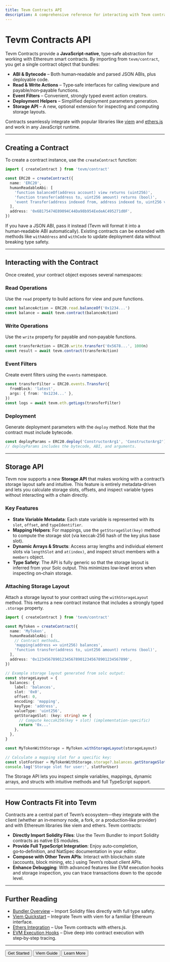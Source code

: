 ```yaml
---
title: Tevm Contracts API
description: A comprehensive reference for interacting with Tevm contracts, including type‑safe read, write, event, deployment, and storage operations.
---
```



# Tevm Contracts API

Tevm Contracts provide a **JavaScript‑native**, type‑safe abstraction for working with Ethereum smart contracts. By importing from `tevm/contract`, you get a single contract object that bundles:

- **ABI & Bytecode** – Both human‑readable and parsed JSON ABIs, plus deployable code.
- **Read & Write Actions** – Type‑safe interfaces for calling view/pure and payable/non‑payable functions.
- **Event Filters** – Convenient, strongly typed event action creators.
- **Deployment Helpers** – Simplified deployment parameters generation.
- **Storage API** – A new, optional extension for inspecting and computing storage layouts.

Contracts seamlessly integrate with popular libraries like [viem](https://viem.sh) and [ethers.js](https://docs.ethers.org) and work in any JavaScript runtime.

---

## Creating a Contract

To create a contract instance, use the `createContract` function:

```ts
import { createContract } from 'tevm/contract'

const ERC20 = createContract({
  name: 'ERC20',
  humanReadableAbi: [
    'function balanceOf(address account) view returns (uint256)',
    'function transfer(address to, uint256 amount) returns (bool)',
    'event Transfer(address indexed from, address indexed to, uint256 value)',
  ],
  address: '0x6B175474E89094C44Da98b954EedeAC495271d0F',
})
```

If you have a JSON ABI, pass it instead (Tevm will format it into a human‑readable ABI automatically). Existing contracts can be extended with methods like `withAddress` and `withCode` to update deployment data without breaking type safety.

---

## Interacting with the Contract

Once created, your contract object exposes several namespaces:

### Read Operations

Use the `read` property to build actions for view and pure functions.

```ts
const balanceAction = ERC20.read.balanceOf('0x1234...')
const balance = await tevm.contract(balanceAction)
```

### Write Operations

Use the `write` property for payable and non‑payable functions.

```ts
const transferAction = ERC20.write.transfer('0x5678...', 1000n)
const result = await tevm.contract(transferAction)
```

### Event Filters

Create event filters using the `events` namespace.

```ts
const transferFilter = ERC20.events.Transfer({
  fromBlock: 'latest',
  args: { from: '0x1234...' },
})
const logs = await tevm.eth.getLogs(transferFilter)
```

### Deployment

Generate deployment parameters with the `deploy` method. Note that the contract must include bytecode.

```ts
const deployParams = ERC20.deploy('ConstructorArg1', 'ConstructorArg2')
// deployParams includes the bytecode, ABI, and arguments.
```

---

## Storage API

Tevm now supports a new **Storage API** that makes working with a contract’s storage layout safe and intuitive. This feature is entirely metadata‑driven and lets you calculate storage slots, offsets, and inspect variable types without interacting with a chain directly.

### Key Features

- **State Variable Metadata**: Each state variable is represented with its `slot`, `offset`, and `typeIdentifier`.
- **Mapping Helpers**: For mappings, use the `getStorageSlot(key)` method to compute the storage slot (via keccak‑256 hash of the key plus base slot).
- **Dynamic Arrays & Structs**: Access array lengths and individual element slots via `lengthSlot` and `at(index)`, and inspect struct members with a `members` object.
- **Type Safety**: The API is fully generic so that the storage layout is inferred from your Solc output. This minimizes low‑level errors when inspecting on‑chain storage.

### Attaching Storage Layout

Attach a storage layout to your contract using the `withStorageLayout` method. This returns a new contract instance that includes a strongly typed `.storage` property.

```ts
import { createContract } from 'tevm/contract'

const MyToken = createContract({
  name: 'MyToken',
  humanReadableAbi: [
    // Contract methods…
    'mapping(address => uint256) balances',
    'function transfer(address to, uint256 amount) returns (bool)',
  ],
  address: '0x1234567890123456789012345678901234567890',
})

// Example storage layout generated from solc output:
const storageLayout = {
  balances: {
    label: 'balances',
    slot: '0x0',
    offset: 0,
    encoding: 'mapping',
    keyType: 'address',
    valueType: 'uint256',
    getStorageSlot: (key: string) => {
      // Compute keccak256(key + slot) (implementation-specific)
      return '0x...'
    },
  },
}

const MyTokenWithStorage = MyToken.withStorageLayout(storageLayout)

// Calculate a mapping slot for a specific key:
const slotForUser = MyTokenWithStorage.storage?.balances.getStorageSlot('0xabcdef...')
console.log('Storage slot for user:', slotForUser)
```

The Storage API lets you inspect simple variables, mappings, dynamic arrays, and structs with intuitive methods and full TypeScript support.

---

## How Contracts Fit into Tevm

Contracts are a central part of Tevm’s ecosystem—they integrate with the client (whether an in‑memory node, a fork, or a production‑like provider) and with Ethereum libraries like viem and ethers. Tevm contracts:

- **Directly Import Solidity Files**: Use the Tevm Bundler to import Solidity contracts as native ES modules.
- **Provide Full TypeScript Integration**: Enjoy auto‑completion, go‑to‑definition, and NatSpec documentation in your editor.
- **Compose with Other Tevm APIs**: Interact with blockchain state (accounts, block mining, etc.) using Tevm’s robust client APIs.
- **Enhance Debugging**: With advanced features like EVM execution hooks and storage inspection, you can trace transactions down to the opcode level.

---

## Further Reading

- [Bundler Overview](/getting-started/bundler) – Import Solidity files directly with full type safety.
- [Viem Quickstart](/getting-started/viem) – Integrate Tevm with viem for a familiar Ethereum interface.
- [Ethers Integration](/getting-started/ethers) – Use Tevm contracts with ethers.js.
- [EVM Execution Hooks](/api/evm-events) – Dive deep into contract execution with step‑by‑step tracing.

---

<div style={{ display: 'flex', gap: '1rem', marginTop: '2rem' }}>
  <Button href="/getting-started/overview" variant="accent">Get Started</Button>
  <Button href="/examples/viem">Viem Guide</Button>
  <Button href="/introduction/what-is-tevm-node">Learn More</Button>
</div>
